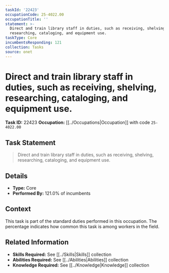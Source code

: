 ```yaml
---
taskId: '22423'
occupationCode: 25-4022.00
occupationTitle: ''
statement: >-
  Direct and train library staff in duties, such as receiving, shelving,
  researching, cataloging, and equipment use.
taskType: Core
incumbentsResponding: 121
collection: Tasks
source: onet
---
```

# Direct and train library staff in duties, such as receiving, shelving, researching, cataloging, and equipment use.

**Task ID:** 22423
**Occupation:** [[../Occupations|Occupation]] with code `25-4022.00`

## Task Statement

> Direct and train library staff in duties, such as receiving, shelving, researching, cataloging, and equipment use.

## Details

- **Type:** Core
- **Performed By:** 121.0% of incumbents

## Context

This task is part of the standard duties performed in this occupation. The percentage indicates how common this task is among workers in the field.

## Related Information

- **Skills Required:** See [[../Skills|Skills]] collection
- **Abilities Required:** See [[../Abilities|Abilities]] collection
- **Knowledge Required:** See [[../Knowledge|Knowledge]] collection
